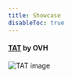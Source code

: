 ```yaml
---
title: Showcase
disableToc: true
---
```


#### [TAT](https://ovh.github.io/tat/overview/) by OVH

![TAT image](/docs/images/showcase/tat.png?width=50pc)
